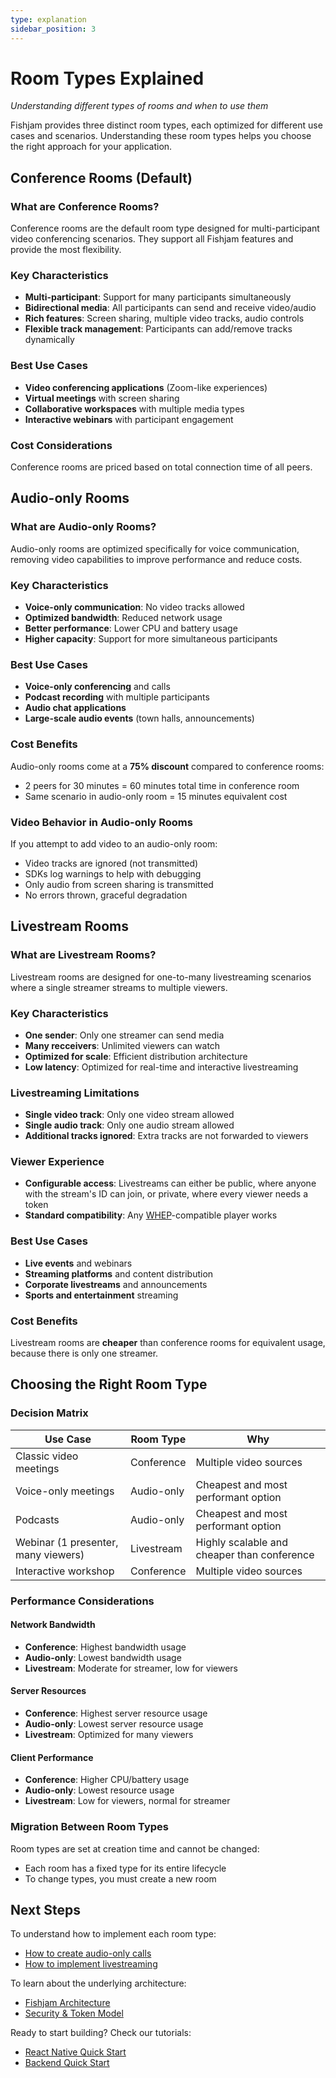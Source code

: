 ```yaml
---
type: explanation
sidebar_position: 3
---
```


# Room Types Explained

_Understanding different types of rooms and when to use them_

Fishjam provides three distinct room types, each optimized for different use cases and scenarios. Understanding these room types helps you choose the right approach for your application.

## Conference Rooms (Default)

### What are Conference Rooms?

Conference rooms are the default room type designed for multi-participant video conferencing scenarios. They support all Fishjam features and provide the most flexibility.

### Key Characteristics

- **Multi-participant**: Support for many participants simultaneously
- **Bidirectional media**: All participants can send and receive video/audio
- **Rich features**: Screen sharing, multiple video tracks, audio controls
- **Flexible track management**: Participants can add/remove tracks dynamically

### Best Use Cases

- **Video conferencing applications** (Zoom-like experiences)
- **Virtual meetings** with screen sharing
- **Collaborative workspaces** with multiple media types
- **Interactive webinars** with participant engagement

### Cost Considerations

Conference rooms are priced based on total connection time of all peers.

## Audio-only Rooms

### What are Audio-only Rooms?

Audio-only rooms are optimized specifically for voice communication, removing video capabilities to improve performance and reduce costs.

### Key Characteristics

- **Voice-only communication**: No video tracks allowed
- **Optimized bandwidth**: Reduced network usage
- **Better performance**: Lower CPU and battery usage
- **Higher capacity**: Support for more simultaneous participants

### Best Use Cases

- **Voice-only conferencing** and calls
- **Podcast recording** with multiple participants
- **Audio chat applications**
- **Large-scale audio events** (town halls, announcements)

### Cost Benefits

Audio-only rooms come at a **75% discount** compared to conference rooms:

- 2 peers for 30 minutes = 60 minutes total time in conference room
- Same scenario in audio-only room = 15 minutes equivalent cost

### Video Behavior in Audio-only Rooms

If you attempt to add video to an audio-only room:

- Video tracks are ignored (not transmitted)
- SDKs log warnings to help with debugging
- Only audio from screen sharing is transmitted
- No errors thrown, graceful degradation

## Livestream Rooms

### What are Livestream Rooms?

Livestream rooms are designed for one-to-many livestreaming scenarios where a single streamer streams to multiple viewers.

### Key Characteristics

- **One sender**: Only one streamer can send media
- **Many recceivers**: Unlimited viewers can watch
- **Optimized for scale**: Efficient distribution architecture
- **Low latency**: Optimized for real-time and interactive livestreaming

### Livestreaming Limitations

- **Single video track**: Only one video stream allowed
- **Single audio track**: Only one audio stream allowed
- **Additional tracks ignored**: Extra tracks are not forwarded to viewers

### Viewer Experience

- **Configurable access**: Livestreams can either be public, where anyone with the stream's ID can join, or private, where every viewer needs a token
- **Standard compatibility**: Any [WHEP](https://blog.swmansion.com/building-interactive-streaming-apps-webrtc-whip-whep-explained-d38f4825ec90)-compatible player works

### Best Use Cases

- **Live events** and webinars
- **Streaming platforms** and content distribution
- **Corporate livestreams** and announcements
- **Sports and entertainment** streaming

### Cost Benefits

Livestream rooms are **cheaper** than conference rooms for equivalent usage, because there is only one streamer.

## Choosing the Right Room Type

### Decision Matrix

| Use Case                            | Room Type  | Why                                         |
| ----------------------------------- | ---------- | ------------------------------------------- |
| Classic video meetings              | Conference | Multiple video sources                      |
| Voice-only meetings                 | Audio-only | Cheapest and most performant option         |
| Podcasts                            | Audio-only | Cheapest and most performant option         |
| Webinar (1 presenter, many viewers) | Livestream | Highly scalable and cheaper than conference |
| Interactive workshop                | Conference | Multiple video sources                      |

### Performance Considerations

#### Network Bandwidth

- **Conference**: Highest bandwidth usage
- **Audio-only**: Lowest bandwidth usage
- **Livestream**: Moderate for streamer, low for viewers

#### Server Resources

- **Conference**: Highest server resource usage
- **Audio-only**: Lowest server resource usage
- **Livestream**: Optimized for many viewers

#### Client Performance

- **Conference**: Higher CPU/battery usage
- **Audio-only**: Lowest resource usage
- **Livestream**: Low for viewers, normal for streamer

### Migration Between Room Types

Room types are set at creation time and cannot be changed:

- Each room has a fixed type for its entire lifecycle
- To change types, you must create a new room

## Next Steps

To understand how to implement each room type:

- [How to create audio-only calls](/how-to/features/audio-only-calls)
- [How to implement livestreaming](/how-to/features/livestreaming)

To learn about the underlying architecture:

- [Fishjam Architecture](/explanation/architecture)
- [Security & Token Model](/explanation/security-tokens)

Ready to start building? Check our tutorials:

- [React Native Quick Start](/tutorials/react-native-quick-start)
- [Backend Quick Start](/tutorials/backend-quick-start)
